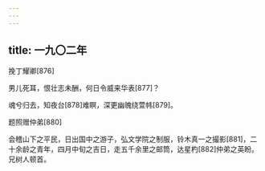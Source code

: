```yaml
---
---
---
```

title: 一九〇二年
---




挽丁耀卿[876]


男儿死耳，恨壮志未酬，何日令威来华表[877]？

魂兮归去，知夜台[878]难瞑，深更幽魄绕萱帏[879]。





题照赠仲弟[880]


会稽山下之平民，日出国中之游子，弘文学院之制服，铃木真一之撮影[881]，二十余龄之青年，四月中旬之吉日，走五千余里之邮筒，达星杓[882]仲弟之英盼。兄树人顿首。